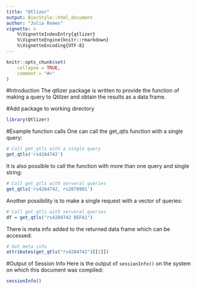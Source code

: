 ```yaml
---
title: "Qtlizer"
output: BiocStyle::html_document
author: "Julia Remes"
vignette: >
    %\VignetteIndexEntry{qtlizer}
    %\VignetteEngine{knitr::rmarkdown}
    %\VignetteEncoding{UTF-8}
---
```



```r
knitr::opts_chunk$set(
    collapse = TRUE,
    comment = "#>"
)
```

#Introduction 
The qtlizer package is written to provide the function of making a query 
to Qtilzer and obtain the results as a data frame.

#Add package to working directory
```r
library(Qtlizer)
```


#Example function calls
One can call the get_qtls function with a single query: 
```r
# Call get_qtls with a single query
get_qtls('rs4284742')
```

It is also possible to call the function with more than one query and single string:
```r
# Call get_qtls with serveral queries
get_qtls('rs4284742, rs2070901')
```

Another possibility is to make a single request with a vector of queries:
```r
# Call get_qtls with serveral queries
df = get_qtls("rs4284742 DEFA1")
```

There is meta info added to the returned data frame which can be accessed:
```r
# Get meta info
attributes(get_qtls("rs4284742")[[1]])
```
#Output of Session Info
Here is the output of ```sessionInfo()``` on the system 
on which this document was compiled: 
```r
sessionInfo()
```

